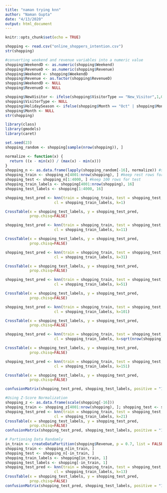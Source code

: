 ```yaml
---
title: "naman trying knn"
author: "Naman Gupta"
date: "4/13/2020"
output: html_document
---
```


```r
knitr::opts_chunk$set(echo = TRUE)
```

```r
shopping <- read.csv("online_shoppers_intention.csv")
str(shopping)

#converting weekend and revenue variables into a numeric value
shopping$WeekendD <- as.numeric(shopping$Weekend)
shopping$RevenueD <- as.numeric(shopping$Revenue)
shopping$Weekend <- shopping$WeekendD
shopping$Revenue <- as.factor(shopping$RevenueD)
shopping$WeekendD <- NULL
shopping$RevenueD <- NULL

shopping$NewVisitor <- ifelse(shopping$VisitorType == "New_Visitor",1,0)
shopping$VisitorType <- NULL
shopping$HolidaySeason <- ifelse(shopping$Month == "Oct" | shopping$Month == "Nov" | shopping$Month == "Dec",1,0)
shopping$Month <- NULL
str(shopping)
```

```r
library(class)
library(gmodels)
library(caret)
```

```r
set.seed(23)
shopping_random <- shopping[sample(nrow(shopping)), ]

normalize <- function(x) {
  return ((x - min(x)) / (max(x) - min(x)))
}
shopping_n <- as.data.frame(lapply(shopping_random[-16], normalize)) #started at column 2, because no point in normalizing the binary "outcome"
shopping_train <- shopping_n[4001:nrow(shopping), ] #keep rest rows for train
shopping_test <- shopping_n[1:4000, ] #keep 100 rows for test
shopping_train_labels <- shopping[4001:nrow(shopping), 16]
shopping_test_labels <- shopping[1:4000, 16]

shopping_test_pred <- knn(train = shopping_train, test = shopping_test,
                      cl = shopping_train_labels, k=1)

CrossTable(x = shopping_test_labels, y = shopping_test_pred, 
           prop.chisq=FALSE)

shopping_test_pred <- knn(train = shopping_train, test = shopping_test,
                      cl = shopping_train_labels, k=11)

CrossTable(x = shopping_test_labels, y = shopping_test_pred, 
           prop.chisq=FALSE)

shopping_test_pred <- knn(train = shopping_train, test = shopping_test,
                      cl = shopping_train_labels, k=31)

CrossTable(x = shopping_test_labels, y = shopping_test_pred, 
           prop.chisq=FALSE)

shopping_test_pred <- knn(train = shopping_train, test = shopping_test,
                      cl = shopping_train_labels, k=51)

CrossTable(x = shopping_test_labels, y = shopping_test_pred, 
           prop.chisq=FALSE)

shopping_test_pred <- knn(train = shopping_train, test = shopping_test,
                      cl = shopping_train_labels, k=101)

CrossTable(x = shopping_test_labels, y = shopping_test_pred, 
           prop.chisq=FALSE)

shopping_test_pred <- knn(train = shopping_train, test = shopping_test,
                      cl = shopping_train_labels, k=sqrt(nrow(shopping)))

CrossTable(x = shopping_test_labels, y = shopping_test_pred, 
           prop.chisq=FALSE)

shopping_test_pred <- knn(train = shopping_train, test = shopping_test,
                      cl = shopping_train_labels, k=151)

CrossTable(x = shopping_test_labels, y = shopping_test_pred, 
           prop.chisq=FALSE)
```


```r
confusionMatrix(shopping_test_pred, shopping_test_labels, positive = "1")

#Using Z-Score Normalization
shopping_z <- as.data.frame(scale(shopping[-16]))
shopping_train <- shopping_z[4001:nrow(shopping), ]; shopping_test <- shopping_z[1:4000, ]  
shopping_test_pred <- knn(train = shopping_train, test = shopping_test,
                      cl = shopping_train_labels, k=21)
CrossTable(x = shopping_test_labels, y = shopping_test_pred, 
           prop.chisq=FALSE)
confusionMatrix(shopping_test_pred, shopping_test_labels, positive = "1")

# Partioning Data Randomly
in_train <- createDataPartition(shopping$Revenue, p = 0.7, list = FALSE)
shopping_train <- shopping_n[in_train, ]
shopping_test <- shopping_n[-in_train, ]
shopping_train_labels <- shopping[in_train, 1]
shopping_test_labels <- shopping[-in_train, 1]
shopping_test_pred <- knn(train = shopping_train, test = shopping_test,
                      cl = shopping_train_labels, k=13)
CrossTable(x = shopping_test_labels, y = shopping_test_pred, 
           prop.chisq=FALSE)
confusionMatrix(shopping_test_pred, shopping_test_labels, positive = "1")

```

